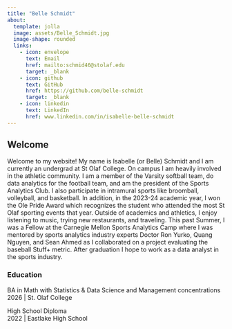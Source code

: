 ```yaml
---
title: "Belle Schmidt"
about: 
  template: jolla
  image: assets/Belle_Schmidt.jpg
  image-shape: rounded
  links: 
    - icon: envelope
      text: Email
      href: mailto:schmid46@stolaf.edu
      target: _blank
    - icon: github
      text: GitHub
      href: https://github.com/belle-schmidt
      target: _blank
    - icon: linkedin
      text: LinkedIn
      href: www.linkedin.com/in/isabelle-belle-schmidt
---
```


## Welcome

Welcome to my website! My name is Isabelle (or Belle) Schmidt and I am currently an undergrad at St Olaf College. On campus I am heavily involved in the athletic community. I am a member of the Varsity softball team, do data analytics for the football team, and am the president of the Sports Analytics Club. I also participate in intramural sports like broomball, volleyball, and basketball. In addition, in the 2023-24 academic year, I won the Ole Pride Award which recognizes the student who attended the most St Olaf sporting events that year. Outside of academics and athletics, I enjoy listening to music, trying new restaurants, and traveling. This past Summer, I was a Fellow at the Carnegie Mellon Sports Analytics Camp where I was mentored by sports analytics industry experts Doctor Ron Yurko, Quang Nguyen, and Sean Ahmed as I collaborated on a project evaluating the baseball Stuff+ metric. After graduation I hope to work as a data analyst in the sports industry.

### Education

BA in Math with Statistics & Data Science and Management concentrations <br> 2026 \| St. Olaf College

High School Diploma <br> 2022 \| Eastlake High School
